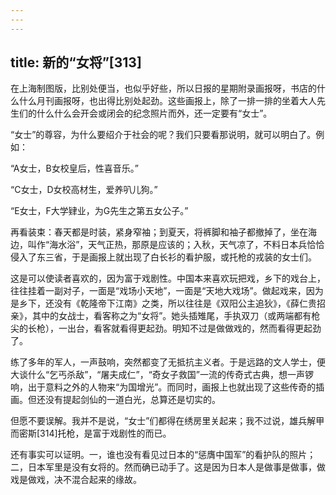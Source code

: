 ```yaml
---
---
---
```

title: 新的“女将”[313]
---




在上海制图版，比别处便当，也似乎好些，所以日报的星期附录画报呀，书店的什么什么月刊画报呀，也出得比别处起劲。这些画报上，除了一排一排的坐着大人先生们的什么什么会开会或闭会的纪念照片而外，还一定要有“女士”。

“女士”的尊容，为什么要绍介于社会的呢？我们只要看那说明，就可以明白了。例如：

“A女士，B女校皇后，性喜音乐。”

“C女士，D女校高材生，爱养叭儿狗。”

“E女士，F大学肄业，为G先生之第五女公子。”

再看装束：春天都是时装，紧身窄袖；到夏天，将裤脚和袖子都撤掉了，坐在海边，叫作“海水浴”，天气正热，那原是应该的；入秋，天气凉了，不料日本兵恰恰侵入了东三省，于是画报上就出现了白长衫的看护服，或托枪的戎装的女士们。

这是可以使读者喜欢的，因为富于戏剧性。中国本来喜欢玩把戏，乡下的戏台上，往往挂着一副对子，一面是“戏场小天地”，一面是“天地大戏场”。做起戏来，因为是乡下，还没有《乾隆帝下江南》之类，所以往往是《双阳公主追狄》，《薛仁贵招亲》，其中的女战士，看客称之为“女将”。她头插雉尾，手执双刀（或两端都有枪尖的长枪），一出台，看客就看得更起劲。明知不过是做做戏的，然而看得更起劲了。

练了多年的军人，一声鼓响，突然都变了无抵抗主义者。于是远路的文人学士，便大谈什么“乞丐杀敌”，“屠夫成仁”，“奇女子救国”一流的传奇式古典，想一声锣响，出于意料之外的人物来“为国增光”。而同时，画报上也就出现了这些传奇的插画。但还没有提起剑仙的一道白光，总算还是切实的。

但愿不要误解。我并不是说，“女士”们都得在绣房里关起来；我不过说，雄兵解甲而密斯[314]托枪，是富于戏剧性的而已。

还有事实可以证明。一，谁也没有看见过日本的“惩膺中国军”的看护队的照片；二，日本军里是没有女将的。然而确已动手了。这是因为日本人是做事是做事，做戏是做戏，决不混合起来的缘故。